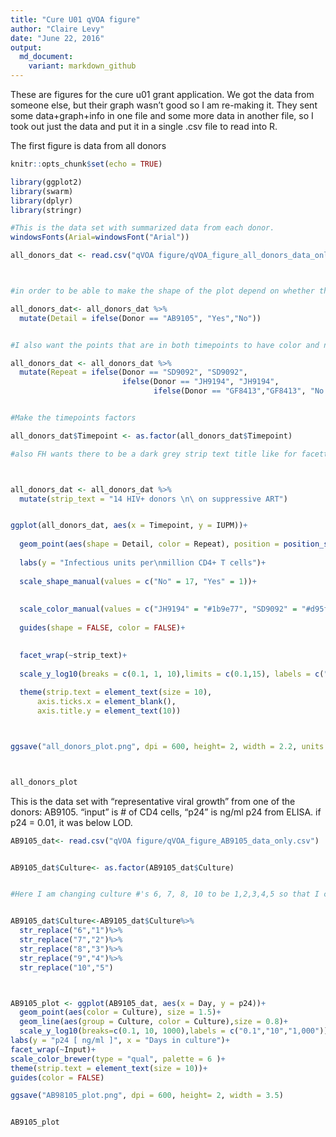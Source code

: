 ```yaml
---
title: "Cure U01 qVOA figure"
author: "Claire Levy"
date: "June 22, 2016"
output:
  md_document:
    variant: markdown_github
---
```


These are figures for the cure u01 grant application. We got the data from someone else, but their graph wasn't good so I am re-making it. They sent some data+graph+info in one file and some more data in another file, so I took out just the data and put it in a single .csv file to read into R.

The first figure is data from all donors

```r
knitr::opts_chunk$set(echo = TRUE)

library(ggplot2)
library(swarm)
library(dplyr)
library(stringr)

#This is the data set with summarized data from each donor.
windowsFonts(Arial=windowsFont("Arial"))

all_donors_dat <- read.csv("qVOA figure/qVOA_figure_all_donors_data_only.csv")



#in order to be able to make the shape of the plot depend on whether the donor is AB9105 or some other donor, I'm adding a column to indicate that so I can refer to it in the ggplot2 call

all_donors_dat<- all_donors_dat %>%
  mutate(Detail = ifelse(Donor == "AB9105", "Yes","No"))


#I also want the points that are in both timepoints to have color and not the others so I'll make a color indicating that

all_donors_dat <- all_donors_dat %>%
  mutate(Repeat = ifelse(Donor == "SD9092", "SD9092",
                         ifelse(Donor == "JH9194", "JH9194",
                                ifelse(Donor == "GF8413","GF8413", "No Repeat"))))


#Make the timepoints factors

all_donors_dat$Timepoint <- as.factor(all_donors_dat$Timepoint)

#also FH wants there to be a dark grey strip text title like for facetted plots. There isn't anything to facet on so I'll just make a column where all entries are the text I want in the strip and then facet on that to get the strip text



all_donors_dat <- all_donors_dat %>%
  mutate(strip_text = "14 HIV+ donors \n\ on suppressive ART")


ggplot(all_donors_dat, aes(x = Timepoint, y = IUPM))+
  
  geom_point(aes(shape = Detail, color = Repeat), position = position_swarm(0.07), size = 1.5)+
  
  labs(y = "Infectious units per\nmillion CD4+ T cells")+
  
  scale_shape_manual(values = c("No" = 17, "Yes" = 1))+
  
  
  scale_color_manual(values = c("JH9194" = "#1b9e77", "SD9092" = "#d95f02", "GF8413" = "#7570b3", "No Repeat" = "black"))+
  
  guides(shape = FALSE, color = FALSE)+

  
  facet_wrap(~strip_text)+
  
  scale_y_log10(breaks = c(0.1, 1, 10),limits = c(0.1,15), labels = c("0.1","1","10"))+
  
  theme(strip.text = element_text(size = 10),
      axis.ticks.x = element_blank(),
      axis.title.y = element_text(10))



ggsave("all_donors_plot.png", dpi = 600, height= 2, width = 2.2, units = "in")



all_donors_plot

```


This is the data set with "representative viral growth" from one of the donors: AB9105. "input" is # of CD4 cells, "p24" is ng/ml p24 from ELISA. if p24 = 0.01, it was below LOD.

```r


AB9105_dat<- read.csv("qVOA figure/qVOA_figure_AB9105_data_only.csv")


AB9105_dat$Culture<- as.factor(AB9105_dat$Culture)


#Here I am changing culture #'s 6, 7, 8, 10 to be 1,2,3,4,5 so that I can have the same colors on each of the facets. They are different because the # of input CD4 cells is different, but all are from the same pt and I don't think we need to compare bwtwn cultures. Thus the legend is probably not necessary


AB9105_dat$Culture<-AB9105_dat$Culture%>%
  str_replace("6","1")%>%
  str_replace("7","2")%>%
  str_replace("8","3")%>%
  str_replace("9","4")%>%
  str_replace("10","5")



AB9105_plot <- ggplot(AB9105_dat, aes(x = Day, y = p24))+
  geom_point(aes(color = Culture), size = 1.5)+
  geom_line(aes(group = Culture, color = Culture),size = 0.8)+
  scale_y_log10(breaks=c(0.1, 10, 1000),labels = c("0.1","10","1,000"))+
labs(y = "p24 [ ng/ml ]", x = "Days in culture")+
facet_wrap(~Input)+
scale_color_brewer(type = "qual", palette = 6 )+
theme(strip.text = element_text(size = 10))+
guides(color = FALSE)

ggsave("AB98105_plot.png", dpi = 600, height= 2, width = 3.5)


AB9105_plot


```



